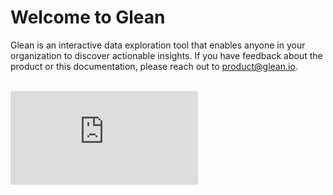 
# Welcome to Glean

Glean is an interactive data exploration tool that enables anyone in your organization to discover actionable insights. If you have feedback about the product or this documentation, please reach out to [product@glean.io](mailto:product@glean.io).

<br />
<div>
  <div style={{ position: "relative", paddingBottom: "62.5%", height: 0 }}>
    <iframe
      src="https://www.loom.com/embed/d9014d341e5b4c10b69524d3b400ced1?hide_owner=true&hide_share=true&hide_title=true&hideEmbedTopBar=true"
      frameBorder={0}
      webkitallowfullscreen="true"
      mozallowfullscreen="true"
      allowFullScreen={true}
      style={{
        position: "absolute",
        top: 0,
        left: 0,
        width: "100%",
        height: "100%"
      }}
    />
  </div>
</div>

<Callout type="info">
  **New to Glean?** Take a look at the [quickstart
  guide](/docs/getting-started/quick-start) or click the Get Access button at
  the top of the page to get access.
</Callout>

## Glean workflow

### 1. Define your Data Model

Your data models define measures and filters upfront so you can analyze data without writing writing code everytime. See the [Data Modeling Overview](/docs/data-modeling/Data-Models-Overview.md).

### 2. Analyze and Explore

Glean automatically sets up an intuitive data explorer for each data model. You can save views of the data that are important to your organization.

### 3. Share

When you find something interesting, create explorations, saved explorations and dashboards to share insights with your team.
